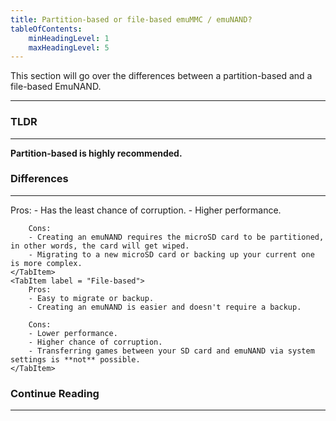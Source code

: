 ```yaml
---
title: Partition-based or file-based emuMMC / emuNAND?
tableOfContents:
    minHeadingLevel: 1
    maxHeadingLevel: 5
---
```


This section will go over the differences between a partition-based and a file-based EmuNAND.

---

### TLDR

---

**Partition-based is highly recommended.**

### Differences

---

<Tabs>
    <TabItem label = "Partition-based">
        Pros:
        - Has the least chance of corruption.
        - Higher performance.

        Cons:
        - Creating an emuNAND requires the microSD card to be partitioned, in other words, the card will get wiped.
        - Migrating to a new microSD card or backing up your current one is more complex.
    </TabItem>
    <TabItem label = "File-based">
        Pros:
        - Easy to migrate or backup.
        - Creating an emuNAND is easier and doesn't require a backup.

        Cons:
        - Lower performance.
        - Higher chance of corruption.
        - Transferring games between your SD card and emuNAND via system settings is **not** possible.
    </TabItem>
</Tabs>

### Continue Reading

---